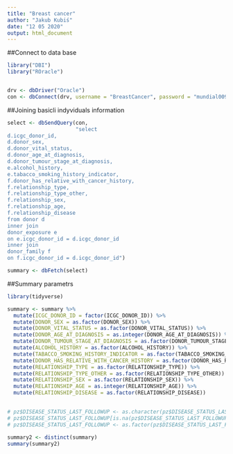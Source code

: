 ```yaml
---
title: "Breast cancer"
author: "Jakub Kubiś"
date: "12 05 2020"
output: html_document
---
```


##Connect to data base

```r
library("DBI")
library("ROracle")


drv <- dbDriver("Oracle")
con <- dbConnect(drv, username = "BreastCancer", password = "mundial009", dbname = "XEPDB1")

```

##Joining basicli indyviduals information

```r


select <- dbSendQuery(con, 
                      "select 
d.icgc_donor_id, 
d.donor_sex, 
d.donor_vital_status, 
d.donor_age_at_diagnosis, 
d.donor_tumour_stage_at_diagnosis,
e.alcohol_history, 
e.tabacco_smoking_history_indicator,
f.donor_has_relative_with_cancer_history, 
f.relationship_type, 
f.relationship_type_other, 
f.relationship_sex, 
f.relationship_age, 
f.relationship_disease
from donor d
inner join 
donor_exposure e
on e.icgc_donor_id = d.icgc_donor_id
inner join
donor_family f
on f.icgc_donor_id = d.icgc_donor_id")

summary <- dbFetch(select)

```

##Summary parametrs

```r
library(tidyverse) 

summary <- summary %>% 
  mutate(ICGC_DONOR_ID = factor(ICGC_DONOR_ID)) %>% 
  mutate(DONOR_SEX = as.factor(DONOR_SEX)) %>% 
  mutate(DONOR_VITAL_STATUS = as.factor(DONOR_VITAL_STATUS)) %>% 
  mutate(DONOR_AGE_AT_DIAGNOSIS = as.integer(DONOR_AGE_AT_DIAGNOSIS)) %>% 
  mutate(DONOR_TUMOUR_STAGE_AT_DIAGNOSIS = as.factor(DONOR_TUMOUR_STAGE_AT_DIAGNOSIS)) %>% 
  mutate(ALCOHOL_HISTORY = as.factor(ALCOHOL_HISTORY)) %>% 
  mutate(TABACCO_SMOKING_HISTORY_INDICATOR = as.factor(TABACCO_SMOKING_HISTORY_INDICATOR)) %>% 
  mutate(DONOR_HAS_RELATIVE_WITH_CANCER_HISTORY = as.factor(DONOR_HAS_RELATIVE_WITH_CANCER_HISTORY)) %>% 
  mutate(RELATIONSHIP_TYPE = as.factor(RELATIONSHIP_TYPE)) %>% 
  mutate(RELATIONSHIP_TYPE_OTHER = as.factor(RELATIONSHIP_TYPE_OTHER)) %>% 
  mutate(RELATIONSHIP_SEX = as.factor(RELATIONSHIP_SEX)) %>% 
  mutate(RELATIONSHIP_AGE = as.integer(RELATIONSHIP_AGE)) %>% 
  mutate(RELATIONSHIP_DISEASE = as.factor(RELATIONSHIP_DISEASE))
  

# pz$DISEASE_STATUS_LAST_FOLLOWUP <- as.character(pz$DISEASE_STATUS_LAST_FOLLOWUP) 
# pz$DISEASE_STATUS_LAST_FOLLOWUP[is.na(pz$DISEASE_STATUS_LAST_FOLLOWUP)] <- "death"
# pz$DISEASE_STATUS_LAST_FOLLOWUP <- as.factor(pz$DISEASE_STATUS_LAST_FOLLOWUP)
           
summary2 <- distinct(summary)
summary(summary2)
```

